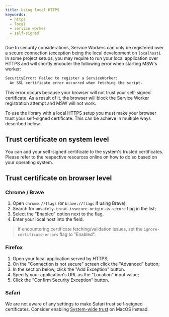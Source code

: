 ```yaml
---
title: Using local HTTPS
keywords:
  - https
  - local
  - service worker
  - self-signed
---
```


Due to security considerations, Service Workers can only be registered over a secure connection (exception being the local development on `localhost`). In some project setups, you may require to run your local application over HTTPS and will shortly encouter the following error when starting MSW's worker:

```txt
SecurityError: Failed to register a ServiceWorker:
  An SSL certificate error occurred when fetching the script.
```

This error occurs because your browser will not trust your self-signed certificate. As a result of it, the browser will block the Service Worker registration attempt and MSW will not work.

To use the library with a local HTTPS setup you must make your browser trust your self-signed certificate. This can be achieve in multiple ways described below.

## Trust certificate on system level

You can add your self-signed certificate to the system's trusted certificates. Please refer to the respective resources online on how to do so based on your operating system.

## Trust certificate on browser level

### Chrome / Brave

1. Open `chrome://flags` (or `brave://flags` if using Brave);
1. Search for `unsafely-treat-insecure-origin-as-secure` flag in the list;
1. Select the "Enabled" option next to the flag.
1. Enter your local host into the field.

> If encountering certificate fetching/validation issues, set the `ignore-certificate-errors` flag to "Enabled".

### Firefox

1. Open your local application served by HTTPS;
1. On the "Connection is not secure" screen click the "Advanced" button;
1. In the section below, click the "Add Exception" button.
1. Specify your application's URL as the "Location" input value;
1. Click the "Confirm Security Exception" button.

### Safari

We are not aware of any settings to make Safari trust self-seigned certificates. Consider enabling [System-wide trust](#trust-certificate-on-system-level) on MacOS instead.
